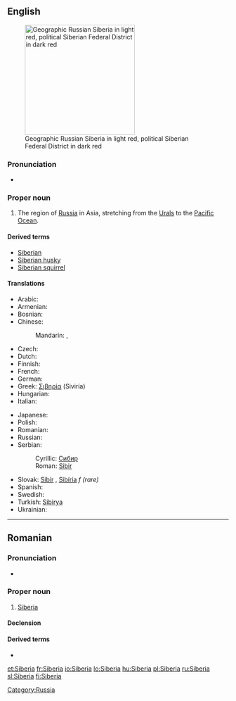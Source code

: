 ==English==
{{wikipedia}}
[[Image:Siberia Federal Subjects.png|thumb|right|250px|Geographic Russian Siberia in light red, political Siberian Federal District in dark red]]

===Pronunciation===
* {{rhymes|ɪəriə}}

===Proper noun===
{{en-proper noun}}

# The region of [[Russia]] in Asia, stretching from the [[Urals]] to the [[Pacific Ocean]].

====Derived terms====
* [[Siberian]]
* [[Siberian husky]]
* [[Siberian squirrel]]

====Translations====
{{trans-top|region of Russia}}
* Arabic: {{t|ar|سيبيريا|f|tr=sibiirya|sc=Arab}}
* Armenian: {{t-|hy|Սիբիր|tr=Sibir|sc=Armn|xs=Armenian}}
* Bosnian: {{t-|bs|Sibir|m}}
* Chinese:
*: Mandarin: {{t|cmn|西伯利亞|sc=Hani|xs=Mandarin}},  {{t|cmn|西伯利亚|tr=Xībólìyà|sc=Hani|xs=Mandarin}}
* Czech: {{t|cs|Sibiř|f}}
* Dutch: {{t-|nl|Siberië|n}}
* Finnish: {{t+|fi|Siperia}}
* French: {{t+|fr|Sibérie|f}}
* German: {{t+|de|Sibirien|n}}
* Greek: [[Σιβηρία]] (Siviría) {{f}}
* Hungarian: {{t+|hu|Szibéria}}
* Italian: {{t-|it|Siberia|f}}
{{trans-mid}}
* Japanese: {{t-|ja|シベリア|tr=Shiberia|sc=Jpan}}
* Polish: {{t+|pl|Syberia|f}}
* Romanian: {{t-|ro|Siberia|f}}
* Russian: {{t+|ru|Сибирь|f|tr=Sibír’|sc=Cyrl}}
* Serbian:
*: Cyrillic: [[Сибир#Serbian|Сибир]] {{m}}
*: Roman: [[Sibir#Serbian|Sibir]] {{m}}
* Slovak: [[Sibír]] {{f}}, [[Sibíria]] ''f (rare)''
* Spanish: {{t-|es|Siberia|f}}
* Swedish: {{t-|sv|Sibirien|c}}
* Turkish: [[Sibirya]]
* Ukrainian: {{t|uk|Сибір|f|tr=Sybír|sc=Cyrl|xs=Ukrainian}}
{{trans-bottom}}

[[Category:Russia]]
----

==Romanian==

===Pronunciation===
* {{IPA|[si'be.ri.a]|lang=ro}}

===Proper noun===
{{infl|ro|proper noun|gender=f}}

# [[#English|Siberia]]

====Declension====
{{ro-country|gend=f|Siberiei}}

====Derived terms====
* {{l|ro|siberian}}

[[et:Siberia]]
[[fr:Siberia]]
[[io:Siberia]]
[[lo:Siberia]]
[[hu:Siberia]]
[[pl:Siberia]]
[[ru:Siberia]]
[[sl:Siberia]]
[[fi:Siberia]]